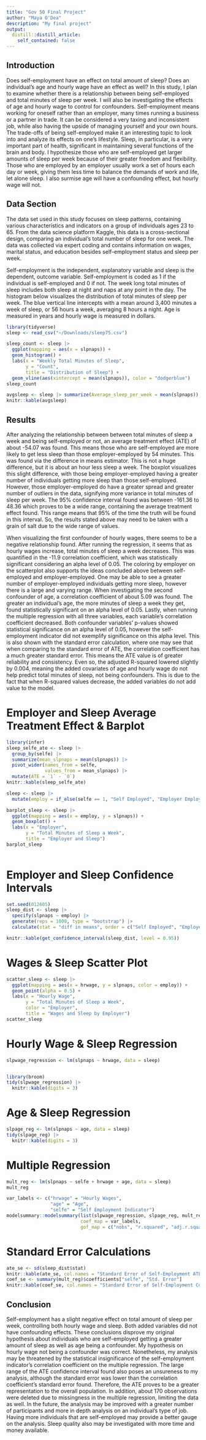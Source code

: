 ```yaml
---
title: "Gov 50 Final Project"
author: "Maya O'Dea"
description: "My final project"
output:
  distill::distill_article:
    self_contained: false
---
```


## Introduction 

Does self-employment have an effect on total amount of sleep? Does an individual's age and hourly wage have an effect as well? In this study, I plan to examine whether there is a relationship between being self-employed and total minutes of sleep per week. I will also be investigating the effects of age and hourly wage to control for confounders. Self-employment means working for oneself rather than an employer, many times running a business or a partner in trade. It can be considered a very taxing and inconsistent job, while also having the upside of managing yourself and your own hours. The trade-offs of being self-employed make it an interesting topic to look into and analyze its effects on one's lifestyle. Sleep, in particular, is a very important part of health, significant in maintaining several functions of the brain and body. I hypothesize those who are self-employed get larger amounts of sleep per week because of their greater freedom and flexibility. Those who are employed by an employer usually work a set of hours each day or week, giving them less time to balance the demands of work and life, let alone sleep. I also surmise age will have a confounding effect, but hourly wage will not.      

## Data Section

The data set used in this study focuses on sleep patterns, containing various characteristics and indicators on a group of individuals ages 23 to 65. From the data science platform Kaggle, this data is a cross-sectional design, comparing an individual's total number of sleep for one week. The data was collected via expert coding and contains information on wages, marital status, and education besides self-employment status and sleep per week.

Self-employment is the independent, explanatory variable and sleep is the dependent, outcome variable. Self-employment is coded as 1 if the individual is self-employed and 0 if not. The week long total minutes of sleep includes both sleep at night and naps at any point in the day. The histogram below visualizes the distribution of total minutes of sleep per week. The blue vertical line intercepts with a mean around 3,400 minutes a week of sleep, or 56 hours a week, averaging 8 hours a night. Age is measured in years and hourly wage is measured in dollars.          

```r
library(tidyverse)
sleep <- read_csv("~/Downloads/sleep75.csv")

sleep_count <- sleep |> 
  ggplot(mapping = aes(x = slpnaps)) +
  geom_histogram() +
  labs(x = "Weekly Total Minutes of Sleep",
       y = "Count",
       title = "Distribution of Sleep") +
  geom_vline(aes(xintercept = mean(slpnaps)), color = "dodgerblue") 
sleep_count

avgsleep <- sleep |> summarize(Average_sleep_per_week = mean(slpnaps))
knitr::kable(avgsleep)
```

## Results 

After analyzing the relationship between between total minutes of sleep a week and being self-employed or not, an average treatment effect (ATE) of about -54.07 was found. This means those who are self-employed are more likely to get less sleep than those employer-employed by 54 minutes. This was found via the difference in means estimator. This is not a huge difference, but it is about an hour less sleep a week. The boxplot visualizes this slight difference, with those being employer-employed having a greater number of individuals getting more sleep than those self-employed. However, those employer-employed do have a greater spread and greater number of outliers in the data, signifying more variance in total minutes of sleep per week. The 95% confidence interval found was between -161.36 to 48.36 which proves to be a wide range, containing the average treatment effect found. This range means that 95% of the time the truth will be found in this interval. So, the results stated above may need to be taken with a grain of salt due to the wide range of values.

When visualizing the first confounder of hourly wages, there seems to be a negative relationship found. After running the regression, it seems that as hourly wages increase, total minutes of sleep a week decreases. This was quantified in the -11.9 correlation coefficient, which was statistically significant considering an alpha level of 0.05. The coloring by employer on the scatterplot also supports the ideas concluded above between self-employed and employer-employed. One may be able to see a greater number of employer-employed individuals getting more sleep, however there is a large and varying range. When investigating the second confounder of age, a correlation coefficient of about 5.09 was found. The greater an individual's age, the more minutes of sleep a week they get, found statistically significant on an alpha level of 0.05. Lastly, when running the multiple regression with all three variables, each variable's correlation coefficient decreased. Both confounder variables' p-values showed statistical significance on an alpha level of 0.05, however the self-employment indicator did not exemplify significance on this alpha level. This is also shown with the standard error calculation, where one may see that when comparing to the standard error of ATE, the correlation coefficient has a much greater standard error. This means the ATE value is of greater reliability and consistency. Even so, the adjusted R-squared lowered slightly by 0.004, meaning the added covariates of age and hourly wage do not help predict total minutes of sleep, not being confounders. This is due to the fact that when R-squared values decrease, the added variables do not add value to the model.



# Employer and Sleep Average Treatment Effect & Barplot
```r
library(infer)
sleep_selfe_ate <- sleep |>
  group_by(selfe) |>
  summarize(mean_slpnaps = mean(slpnaps)) |>
  pivot_wider(names_from = selfe,
              values_from = mean_slpnaps) |>
  mutate(ATE = `1` - `0`)
knitr::kable(sleep_selfe_ate)

sleep <- sleep |>
  mutate(employ = if_else(selfe == 1, "Self Employed", "Employer Employed"))

barplot_sleep <- sleep |>
  ggplot(mapping = aes(x = employ, y = slpnaps)) +
  geom_boxplot() +
  labs(x = "Employer",
       y = "Total Minutes of Sleep a Week", 
       title = "Employer and Sleep")
barplot_sleep
  
```

# Employer and Sleep Confidence Intervals
```r
set.seed(012605)
sleep_dist <- sleep |>
  specify(slpnaps ~ employ) |>
  generate(reps = 1000, type = "bootstrap") |>
  calculate(stat = "diff in means", order = c("Self Employed", "Employer Employed"))

knitr::kable(get_confidence_interval(sleep_dist, level = 0.95))

```

# Wages & Sleep Scatter Plot 
```r
scatter_sleep <- sleep |>
  ggplot(mapping = aes(x = hrwage, y = slpnaps, color = employ)) +
  geom_point(alpha = 0.5) +
  labs(x = "Hourly Wage",
       y = "Total Minutes of Sleep a Week",
       color = "Employer",
       title = "Wages and Sleep by Employer")
scatter_sleep
````
# Hourly Wage & Sleep Regression 
```r
slpwage_regression <- lm(slpnaps ~ hrwage, data = sleep)


library(broom)
tidy(slpwage_regression) |>
  knitr::kable(digits = 3)

````
# Age & Sleep Regression
```r
slpage_reg <- lm(slpnaps ~ age, data = sleep)
tidy(slpage_reg) |>
  knitr::kable(digits = 3)
```


# Multiple Regression
```r
mult_reg <- lm(slpnaps ~ selfe + hrwage + age, data = sleep)
mult_reg

var_labels <- c("hrwage" = "Hourly Wages",
                "age" = "Age",
                "selfe" = "Self Employment Indicator")
modelsummary::modelsummary(list(slpwage_regression, slpage_reg, mult_reg),
                           coef_map = var_labels,
                           gof_map = c("nobs", "r.squared", "adj.r.squared"))
```
# Standard Error Calculations
```r
ate_se <- sd(sleep_dist$stat)
knitr::kable(ate_se, col.names = "Standard Error of Self-Employment ATE")
coef_se <- summary(mult_reg)$coefficients["selfe", "Std. Error"]
knitr::kable(coef_se, col.names = "Standard Error of Self-Employment Coefficient")
```


## Conclusion

Self-employment has a slight negative effect on total amount of sleep per week, controlling both hourly wage and sleep. Both added variables did not have confounding effects. These conclusions disprove my original hypothesis about individuals who are self-employed getting a greater amount of sleep as well as age being a confounder. My hypothesis on hourly wage not being a confounder was correct. Nonetheless, my analysis may be threatened by the statistical insignificance of the self-employment indicator's correlation coefficient on the multiple regression. The large range of the ATE confidence interval found also poses an unsureness to my analysis, although the standard error was lower than the correlation coefficient's standard error found. Therefore, the ATE proves to be a greater representation to the overall population. In addition, about 170 observations were deleted due to missingness in the multiple regression, limiting the data as well. In the future, the analysis may be improved with a greater number of participants and more in depth analysis on an individual's type of job. Having more individuals that are self-employed may provide a better gauge on the analysis. Sleep quality also may be investigated with more time and money available.


















